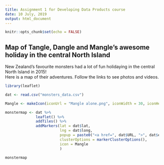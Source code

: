 ```yaml
---
title: Assignment 1 for Developing Data Products course
date: 10 July, 2019
output: html_document
---
```


```r
knitr::opts_chunk$set(echo = FALSE)
```

## Map of Tangle, Dangle and Mangle's awesome holiday in the central North Island

New Zealand's favourite monsters had a lot of fun holidaying in the central North Island in 2015!  
Here is a map of their adventures. Follow the links to see photos and videos.

```r

library(leaflet)

```

```r

dat <- read.csv("monsters_data.csv")

Mangle <- makeIcon(iconUrl = "Mangle alone.png", iconWidth = 30, iconHeight = 50, iconAnchorX = 15, iconAnchorY = 50)

```

```r

monstermap <- dat %>%
              leaflet() %>%
              addTiles() %>%
              addMarkers(lat = dat$lat, 
                         lng = dat$long,
                         popup = paste0("<a href=", dat$URL, ">", dat$event, "</a>"),
                         clusterOptions = markerClusterOptions(),
                         icon = Mangle
                         )

monstermap

```

